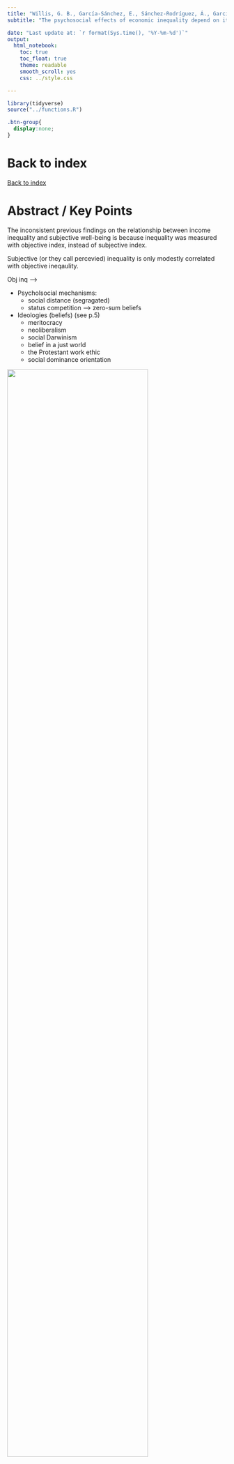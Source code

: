 ```yaml
---
title: "Willis, G. B., García-Sánchez, E., Sánchez-Rodríguez, Á., García-Castro, J. D., & Rodríguez-Bailón, R. (2022)." 
subtitle: "The psychosocial effects of economic inequality depend on its perception. Nature Reviews Psychology, 1(5), 301–309. https://doi.org/10.1038/s44159-022-00044-0"

date: "Last update at: `r format(Sys.time(), '%Y-%m-%d')`"
output: 
  html_notebook:
    toc: true
    toc_float: true
    theme: readable
    smooth_scroll: yes
    css: ../style.css

---
```


```r
library(tidyverse)
source("../functions.R")
```

```css
.btn-group{
  display:none;
}
```

# Back to index 

[Back to index](../index.nb.html)

# Abstract / Key Points

The inconsistent previous findings on the relationship between income inequality and subjective well-being is because inequality was measured with objective index, instead of subjective index. 

Subjective (or they call percevied) inequality is only modestly correlated with objective ineqaulity. 

Obj inq ---> 
  
  - Psycholsocial mechanisms: 
    - social distance (segragated)
    - status competition ---> zero-sum beliefs 
  - Ideologies (beliefs) (see p.5)
    - meritocracy 
    - neoliberalism 
    - social Darwinism 
    - belief in a just world 
    - the Protestant work ethic 
    - social dominance orientation 

<img src="Screenshot 2023-03-15 at 4.32.18 PM.png" width=80%>

See also: 

Mijs, J. J. B. (2021). The paradox of inequality: Income inequality and belief in meritocracy go hand in hand. Socio-Economic Review, 19(1), 7–35. https://doi.org/10.1093/ser/mwy051

Azevedo, F., Jost, J. T., Rothmund, T., & Sterling, J. (2019). Neoliberal Ideology and the Justification of Inequality in Capitalist Societies: Why Social and Economic Dimensions of Ideology Are Intertwined. Journal of Social Issues, 75(1), 49–88. https://doi.org/10.1111/josi.12310

Starmans, C., Sheskin, M., & Bloom, P. (2017). Why people prefer unequal societies. Nature Human Behaviour, 1(4), Article 4. https://doi.org/10.1038/s41562-017-0082


-----
[Back to index](../index.nb.html)


```r
empty_file = "Empty.Rmd"
new_article = "Nosek_etal_2013"
new_new_article_md = stringr::str_c(new_article,".Rmd")
new_folder_path = stringr::str_c("./", new_article)

old_path = stringr::str_c("./", new_article, "/", empty_file)
new_path = stringr::str_c("./", new_article, "/", new_new_article_md)

dir.create(new_article) #create a new folder
file.copy(empty_file, new_article) #move the current file to that folder 
file.rename(old_path, new_path) #rename the current file 
file.edit(new_path)
```

`r colored("", "gold", bold = T)`


















  

